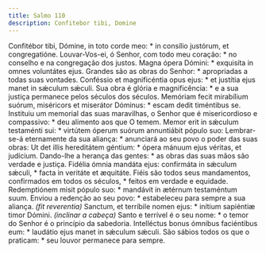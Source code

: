 ```yaml
---
title: Salmo 110
description: Confitebor tibi, Domine
---
```


<div class="grid grid-cols-2 gap-5">
  <span class="text-justify">
    Confitébor tibi, Dómine, in toto corde meo: * in consílio justórum, et
    congregatióne.
  </span>
  <span class="text-justify">
    Louvar-Vos-ei, ó Senhor, com todo meu coração: * no conselho e na
    congregação dos justos.
  </span>
  <span class="text-justify">
    Magna ópera Dómini: * exquisíta in omnes voluntátes ejus.
  </span>
  <span class="text-justify">
    Grandes são as obras do Senhor: * apropriadas a todas suas vontades.
  </span>
  <span class="text-justify">
    Conféssio et magnificéntia opus ejus: * et justítia ejus manet in sǽculum
    sǽculi.
  </span>
  <span class="text-justify">
    Sua obra é glória e magnificência: * e a sua justiça permanece pelos séculos
    dos séculos.
  </span>
  <span class="text-justify">
    Memóriam fecit mirabílium suórum, miséricors et miserátor Dóminus: * escam
    dedit timéntibus se.
  </span>
  <span class="text-justify">
    Instituiu um memorial das suas maravilhas, o Senhor que é misericordioso e
    compassivo: * deu alimento aos que O temem.
  </span>
  <span class="text-justify">
    Memor erit in sǽculum testaménti sui: * virtútem óperum suórum annuntiábit
    pópulo suo:
  </span>
  <span class="text-justify">
    Lembrar-se-á eternamente da sua aliança: * anunciará ao seu povo o poder das
    suas obras:
  </span>
  <span class="text-justify">
    Ut det illis hereditátem géntium: * ópera mánuum ejus véritas, et judícium.
  </span>
  <span class="text-justify">
    Dando-lhe a herança das gentes: * as obras das suas mãos são verdade e
    justiça.
  </span>
  <span class="text-justify">
    Fidélia ómnia mandáta ejus: confirmáta in sǽculum sǽculi, * facta in
    veritáte et æquitáte.
  </span>
  <span class="text-justify">
    Fiéis são todos seus mandamentos, confirmados em todos os séculos, * feitos
    em verdade e equidade.
  </span>
  <span class="text-justify">
    Redemptiónem misit pópulo suo: * mandávit in ætérnum testaméntum suum.
  </span>
  <span class="text-justify">
    Enviou a redenção ao seu povo: * estabeleceu para sempre a sua aliança.
  </span>
  <span class="text-justify">
    <em>(fit reverentia)</em> Sanctum, et terríbile nomen ejus: * inítium
    sapiéntiæ timor Dómini.
  </span>
  <span class="text-justify">
    <em>(inclinar a cabeça)</em> Santo e terrível é o seu nome: * o temor do
    Senhor é o princípio da sabedoria.
  </span>
  <span class="text-justify">
    Intelléctus bonus ómnibus faciéntibus eum: * laudátio ejus manet in sǽculum
    sǽculi.
  </span>
  <span class="text-justify">
    São sábios todos os que o praticam: * seu louvor permanece para sempre.
  </span>
</div>
